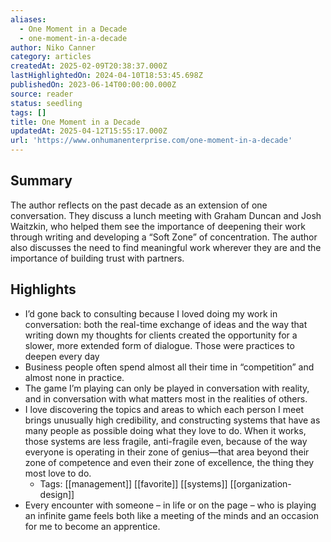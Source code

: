 ```yaml
---
aliases:
  - One Moment in a Decade
  - one-moment-in-a-decade
author: Niko Canner
category: articles
createdAt: 2025-02-09T20:38:37.000Z
lastHighlightedOn: 2024-04-10T18:53:45.698Z
publishedOn: 2023-06-14T00:00:00.000Z
source: reader
status: seedling
tags: []
title: One Moment in a Decade
updatedAt: 2025-04-12T15:55:17.000Z
url: 'https://www.onhumanenterprise.com/one-moment-in-a-decade'
---
```

## Summary

The author reflects on the past decade as an extension of one conversation. They discuss a lunch meeting with Graham Duncan and Josh Waitzkin, who helped them see the importance of deepening their work through writing and developing a “Soft Zone” of concentration. The author also discusses the need to find meaningful work wherever they are and the importance of building trust with partners.

## Highlights

- I’d gone back to consulting because I loved doing my work in conversation: both the real-time exchange of ideas and the way that writing down my thoughts for clients created the opportunity for a slower, more extended form of dialogue. Those were practices to deepen every day
- Business people often spend almost all their time in “competition” and almost none in practice.
- The game I’m playing can only be played in conversation with reality, and in conversation with what matters most in the realities of others.
- I love discovering the topics and areas to which each person I meet brings unusually high credibility, and constructing systems that have as many people as possible doing what they love to do. When it works, those systems are less fragile, anti-fragile even, because of the way everyone is operating in their zone of genius—that area beyond their zone of competence and even their zone of excellence, the thing they most love to do.
    - Tags: [[management]] [[favorite]] [[systems]] [[organization-design]]
- Every encounter with someone – in life or on the page – who is playing an infinite game feels both like a meeting of the minds and an occasion for me to become an apprentice.
